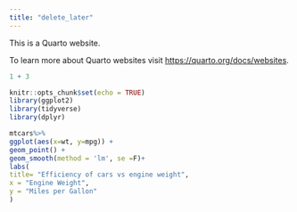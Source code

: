 ```yaml
---
title: "delete_later"
---
```


This is a Quarto website.

To learn more about Quarto websites visit <https://quarto.org/docs/websites>.

```r
1 + 3
```


```r
knitr::opts_chunk$set(echo = TRUE)
library(ggplot2)
library(tidyverse)
library(dplyr)
```


```r
mtcars%>%
ggplot(aes(x=wt, y=mpg)) +
geom_point() +
geom_smooth(method = 'lm', se =F)+
labs(
title= "Efficiency of cars vs engine weight",
x = "Engine Weight",
y = "Miles per Gallon"
)

```

